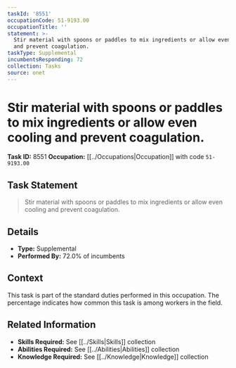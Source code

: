 ```yaml
---
taskId: '8551'
occupationCode: 51-9193.00
occupationTitle: ''
statement: >-
  Stir material with spoons or paddles to mix ingredients or allow even cooling
  and prevent coagulation.
taskType: Supplemental
incumbentsResponding: 72
collection: Tasks
source: onet
---
```

# Stir material with spoons or paddles to mix ingredients or allow even cooling and prevent coagulation.

**Task ID:** 8551
**Occupation:** [[../Occupations|Occupation]] with code `51-9193.00`

## Task Statement

> Stir material with spoons or paddles to mix ingredients or allow even cooling and prevent coagulation.

## Details

- **Type:** Supplemental
- **Performed By:** 72.0% of incumbents

## Context

This task is part of the standard duties performed in this occupation. The percentage indicates how common this task is among workers in the field.

## Related Information

- **Skills Required:** See [[../Skills|Skills]] collection
- **Abilities Required:** See [[../Abilities|Abilities]] collection
- **Knowledge Required:** See [[../Knowledge|Knowledge]] collection
